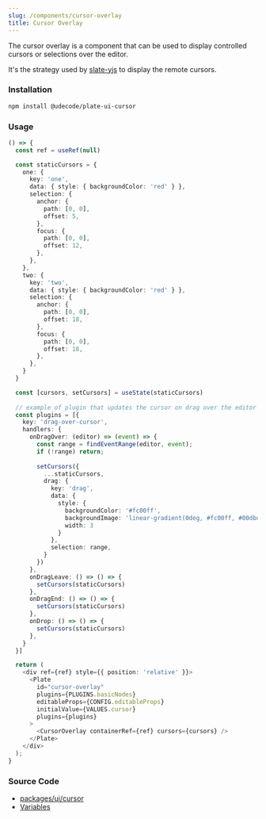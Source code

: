 ```yaml
---
slug: /components/cursor-overlay
title: Cursor Overlay
---
```


The cursor overlay is a component that can be used to display controlled cursors or selections over the editor.

It's the strategy used by [slate-yjs](https://github.com/BitPhinix/slate-yjs) to display the remote cursors.

### Installation

```bash npm2yarn
npm install @udecode/plate-ui-cursor
```

### Usage

```ts live
() => {
  const ref = useRef(null)

  const staticCursors = {
    one: {
      key: 'one',
      data: { style: { backgroundColor: 'red' } },
      selection: {
        anchor: {
          path: [0, 0],
          offset: 5,
        },
        focus: {
          path: [0, 0],
          offset: 12,
        },
      },
    },
    two: {
      key: 'two',
      data: { style: { backgroundColor: 'red' } },
      selection: {
        anchor: {
          path: [0, 0],
          offset: 18,
        },
        focus: {
          path: [0, 0],
          offset: 18,
        },
      },
    }
  }

  const [cursors, setCursors] = useState(staticCursors)
  
  // example of plugin that updates the cursor on drag over the editor
  const plugins = [{
    key: 'drag-over-cursor',
    handlers: {
      onDragOver: (editor) => (event) => {
        const range = findEventRange(editor, event);
        if (!range) return;
        
        setCursors({
          ...staticCursors,
          drag: {
            key: 'drag',
            data: { 
              style: { 
                backgroundColor: '#fc00ff',
                backgroundImage: 'linear-gradient(0deg, #fc00ff, #00dbde)',
                width: 3
              }
            },
            selection: range,
          }
        })
      },
      onDragLeave: () => () => {
        setCursors(staticCursors)
      },
      onDragEnd: () => () => {
        setCursors(staticCursors)
      },
      onDrop: () => () => {
        setCursors(staticCursors)
      },
    }
  }]

  return (
    <div ref={ref} style={{ position: 'relative' }}>
      <Plate
        id="cursor-overlay"
        plugins={PLUGINS.basicNodes}
        editableProps={CONFIG.editableProps}
        initialValue={VALUES.cursor}
        plugins={plugins}
      >
        <CursorOverlay containerRef={ref} cursors={cursors} />
      </Plate>
    </div>
  );
}
```

### Source Code

- [packages/ui/cursor](https://github.com/udecode/plate/tree/main/packages/ui/cursor/src)
- [Variables](https://github.com/udecode/plate/blob/main/docs/src/live/live.tsx)